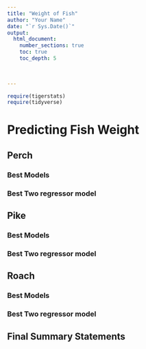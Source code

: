 ```yaml
---
title: "Weight of Fish"
author: "Your Name"
date: "`r Sys.Date()`"  
output: 
  html_document:
    number_sections: true
    toc: true
    toc_depth: 5

 
    
---
```



```r
require(tigerstats)
require(tidyverse)
```

# Predicting Fish Weight


## Perch


### Best Models

### Best Two regressor model


## Pike

### Best Models

### Best Two regressor model

## Roach

### Best Models

### Best Two regressor model

## Final Summary Statements